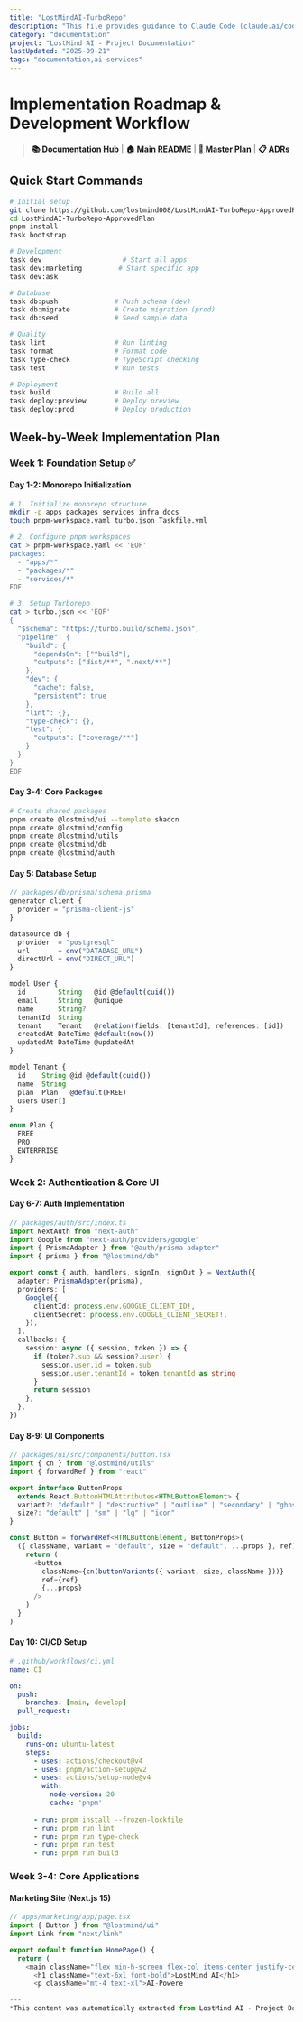 ```yaml
---
title: "LostMindAI-TurboRepo"
description: "This file provides guidance to Claude Code (claude.ai/code) when working with code in this repository."
category: "documentation"
project: "LostMind AI - Project Documentation"
lastUpdated: "2025-09-21"
tags: "documentation,ai-services"
---
```


# Implementation Roadmap & Development Workflow

> **[📚 Documentation Hub](../README.md)** | **[🏠 Main README](../../README.md)** | **[🎯 Master Plan](lostmind-master-plan.md)** | **[📋 ADRs](lostmind-adrs.md)**

## Quick Start Commands

```bash
# Initial setup
git clone https://github.com/lostmind008/LostMindAI-TurboRepo-ApprovedPlan.git
cd LostMindAI-TurboRepo-ApprovedPlan
pnpm install
task bootstrap

# Development
task dev                    # Start all apps
task dev:marketing         # Start specific app
task dev:ask

# Database
task db:push              # Push schema (dev)
task db:migrate           # Create migration (prod)
task db:seed              # Seed sample data

# Quality
task lint                 # Run linting
task format               # Format code
task type-check           # TypeScript checking
task test                 # Run tests

# Deployment
task build                # Build all
task deploy:preview       # Deploy preview
task deploy:prod          # Deploy production
```

## Week-by-Week Implementation Plan

### Week 1: Foundation Setup ✅

#### Day 1-2: Monorepo Initialization
```bash
# 1. Initialize monorepo structure
mkdir -p apps packages services infra docs
touch pnpm-workspace.yaml turbo.json Taskfile.yml

# 2. Configure pnpm workspaces
cat > pnpm-workspace.yaml << 'EOF'
packages:
  - "apps/*"
  - "packages/*"
  - "services/*"
EOF

# 3. Setup Turborepo
cat > turbo.json << 'EOF'
{
  "$schema": "https://turbo.build/schema.json",
  "pipeline": {
    "build": {
      "dependsOn": ["^build"],
      "outputs": ["dist/**", ".next/**"]
    },
    "dev": {
      "cache": false,
      "persistent": true
    },
    "lint": {},
    "type-check": {},
    "test": {
      "outputs": ["coverage/**"]
    }
  }
}
EOF
```

#### Day 3-4: Core Packages
```bash
# Create shared packages
pnpm create @lostmind/ui --template shadcn
pnpm create @lostmind/config
pnpm create @lostmind/utils
pnpm create @lostmind/db
pnpm create @lostmind/auth
```

#### Day 5: Database Setup
```typescript
// packages/db/prisma/schema.prisma
generator client {
  provider = "prisma-client-js"
}

datasource db {
  provider  = "postgresql"
  url       = env("DATABASE_URL")
  directUrl = env("DIRECT_URL")
}

model User {
  id        String   @id @default(cuid())
  email     String   @unique
  name      String?
  tenantId  String
  tenant    Tenant   @relation(fields: [tenantId], references: [id])
  createdAt DateTime @default(now())
  updatedAt DateTime @updatedAt
}

model Tenant {
  id    String @id @default(cuid())
  name  String
  plan  Plan   @default(FREE)
  users User[]
}

enum Plan {
  FREE
  PRO
  ENTERPRISE
}
```

### Week 2: Authentication & Core UI

#### Day 6-7: Auth Implementation
```typescript
// packages/auth/src/index.ts
import NextAuth from "next-auth"
import Google from "next-auth/providers/google"
import { PrismaAdapter } from "@auth/prisma-adapter"
import { prisma } from "@lostmind/db"

export const { auth, handlers, signIn, signOut } = NextAuth({
  adapter: PrismaAdapter(prisma),
  providers: [
    Google({
      clientId: process.env.GOOGLE_CLIENT_ID!,
      clientSecret: process.env.GOOGLE_CLIENT_SECRET!,
    }),
  ],
  callbacks: {
    session: async ({ session, token }) => {
      if (token?.sub && session?.user) {
        session.user.id = token.sub
        session.user.tenantId = token.tenantId as string
      }
      return session
    },
  },
})
```

#### Day 8-9: UI Components
```typescript
// packages/ui/src/components/button.tsx
import { cn } from "@lostmind/utils"
import { forwardRef } from "react"

export interface ButtonProps
  extends React.ButtonHTMLAttributes<HTMLButtonElement> {
  variant?: "default" | "destructive" | "outline" | "secondary" | "ghost"
  size?: "default" | "sm" | "lg" | "icon"
}

const Button = forwardRef<HTMLButtonElement, ButtonProps>(
  ({ className, variant = "default", size = "default", ...props }, ref) => {
    return (
      <button
        className={cn(buttonVariants({ variant, size, className }))}
        ref={ref}
        {...props}
      />
    )
  }
)
```

#### Day 10: CI/CD Setup
```yaml
# .github/workflows/ci.yml
name: CI

on:
  push:
    branches: [main, develop]
  pull_request:

jobs:
  build:
    runs-on: ubuntu-latest
    steps:
      - uses: actions/checkout@v4
      - uses: pnpm/action-setup@v2
      - uses: actions/setup-node@v4
        with:
          node-version: 20
          cache: 'pnpm'
      
      - run: pnpm install --frozen-lockfile
      - run: pnpm run lint
      - run: pnpm run type-check
      - run: pnpm run test
      - run: pnpm run build
```

### Week 3-4: Core Applications

#### Marketing Site (Next.js 15)
```typescript
// apps/marketing/app/page.tsx
import { Button } from "@lostmind/ui"
import Link from "next/link"

export default function HomePage() {
  return (
    <main className="flex min-h-screen flex-col items-center justify-center">
      <h1 className="text-6xl font-bold">LostMind AI</h1>
      <p className="mt-4 text-xl">AI-Powere

---
*This content was automatically extracted from LostMind AI - Project Documentation. For the most up-to-date information, refer to the source project.*
